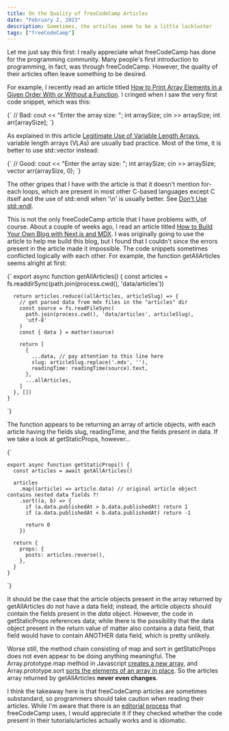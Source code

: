 ```yaml
---
title: On the Quality of freeCodeCamp Articles
date: "February 2, 2023"
description: Sometimes, the articles seem to be a little lackluster
tags: ["freeCodeCamp"]
---
```


Let me just say this first: I really appreciate what freeCodeCamp
has done for the programming community. Many people's first introduction
to programming, in fact, was through freeCodeCamp. However, the quality
of their articles often leave something to be desired.

For example, I recently read an article titled [How to Print Array Elements in a Given Order With or Without a Function](https://www.freecodecamp.org/news/how-to-print-array-elements-in-given-order-with-and-without-function/).
I cringed when I saw the very first code snippet, which was this:

<SyntaxHighlighter language="cpp">
  {`
    // Bad: 
    cout << "Enter the array size: ";
    int arraySize;
    cin >> arraySize;
    int arr[arraySize];
  `}
</SyntaxHighlighter>

As explained in this article
[Legitimate Use of Variable Length Arrays](https://nullprogram.com/blog/2019/10/27/),
variable length arrays (VLAs) are usually bad practice. Most of the time, it is
better to use std::vector instead:

<SyntaxHighlighter language="cpp">
  {`
    // Good: 
    cout << "Enter the array size: ";
    int arraySize;
    cin >> arraySize;
    vector<int> arr(arraySize, 0);
  `}
</SyntaxHighlighter>

The other gripes that I have with the article is that it doesn't mention
for-each loops, which are present in most other C-based languages except C
itself and the use of std::endl when '\n' is usually better. See
[Don't Use std::endl](https://accu.org/journals/overload/27/149/sharpe_2619/).

This is not the only freeCodeCamp article that I have problems with, of course.
About a couple of weeks ago, I read an article titled
[How to Build Your Own Blog with Next.js and MDX](https://www.freecodecamp.org/news/how-to-build-your-own-blog-with-next-js-and-mdx/).
I was originally going to use the article to help me build this blog, but I found
that I couldn't since the errors present in the article made it impossible. The
code snippets sometimes conflicted logically with each other. For example, the
function getAllArticles seems alright at first:

<SyntaxHighlighter language="javascript">
  {`
    export async function getAllArticles() {
      const articles = fs.readdirSync(path.join(process.cwd(), 'data/articles'))

      return articles.reduce((allArticles, articleSlug) => {
        // get parsed data from mdx files in the "articles" dir
        const source = fs.readFileSync(
          path.join(process.cwd(), 'data/articles', articleSlug),
          'utf-8'
        )
        const { data } = matter(source)

        return [
          {
            ...data, // pay attention to this line here
            slug: articleSlug.replace('.mdx', ''),
            readingTime: readingTime(source).text,
          },
          ...allArticles,
        ]
      }, [])
    }

`}

</SyntaxHighlighter>

The function appears to be returning an array of article objects, with each
article having the fields slug, readingTime, and the fields present in data.
If we take a look at getStaticProps, however...

<SyntaxHighlighter language="javascript">
  {`

    export async function getStaticProps() {
      const articles = await getAllArticles()

      articles
        .map((article) => article.data) // original article object contains nested data fields ?!
        .sort((a, b) => {
          if (a.data.publishedAt > b.data.publishedAt) return 1
          if (a.data.publishedAt < b.data.publishedAt) return -1

          return 0
        })

      return {
        props: {
          posts: articles.reverse(),
        },
      }
    }

`}

</SyntaxHighlighter>

It should be the case that the article objects present in the array
returned by getAllArticles do not have a data field; instead, the
article objects should contain the fields present in the _data_ object.
However, the code in getStaticProps references data; while there is the
possibility that the data object present in the return value of matter
also contains a data field, that field would have to contain ANOTHER
data field, which is pretty unlikely.

Worse still, the method chain consisting of map and sort in getStaticProps
does not even appear to be doing anything meaningful. The Array.prototype.map
method in Javascript
[creates a new array](https://developer.mozilla.org/en-US/docs/Web/JavaScript/Reference/Global_Objects/Array/map),
and Array.prototype.sort
[sorts the elements of an array in place](https://developer.mozilla.org/en-US/docs/Web/JavaScript/Reference/Global_Objects/Array/sort).
So the articles array returned by getAllArticles **never even changes**.

I think the takeaway here is that freeCodeCamp articles are sometimes substandard,
so programmers should take caution when reading their articles. While I'm aware that
there is an [editorial process](https://www.freecodecamp.org/news/developer-news-style-guide/)
that freeCodeCamp uses, I would appreciate it if they checked whether the code present in
their tutorials/articles actually works and is idiomatic.
